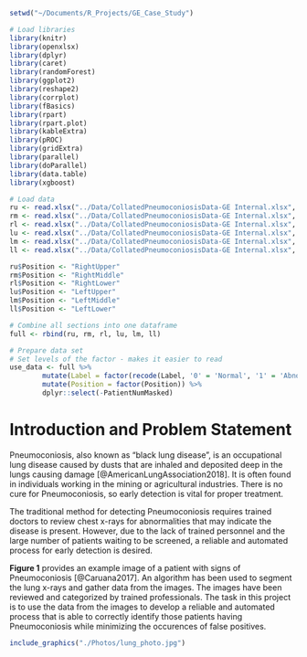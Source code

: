 ```r
setwd("~/Documents/R_Projects/GE_Case_Study")

# Load libraries
library(knitr)
library(openxlsx)
library(dplyr)
library(caret)
library(randomForest)
library(ggplot2)
library(reshape2)
library(corrplot)
library(fBasics)
library(rpart)
library(rpart.plot)
library(kableExtra)
library(pROC)
library(gridExtra)
library(parallel)
library(doParallel)
library(data.table)
library(xgboost)

```

```r

# Load data
ru <- read.xlsx("../Data/CollatedPneumoconiosisData-GE Internal.xlsx", 1, colNames = TRUE)
rm <- read.xlsx("../Data/CollatedPneumoconiosisData-GE Internal.xlsx", 2, colNames = TRUE)
rl <- read.xlsx("../Data/CollatedPneumoconiosisData-GE Internal.xlsx", 3, colNames = TRUE)
lu <- read.xlsx("../Data/CollatedPneumoconiosisData-GE Internal.xlsx", 4, colNames = TRUE)
lm <- read.xlsx("../Data/CollatedPneumoconiosisData-GE Internal.xlsx", 5, colNames = TRUE)
ll <- read.xlsx("../Data/CollatedPneumoconiosisData-GE Internal.xlsx", 6, colNames = TRUE)

ru$Position <- "RightUpper"
rm$Position <- "RightMiddle"
rl$Position <- "RightLower"
lu$Position <- "LeftUpper"
lm$Position <- "LeftMiddle"
ll$Position <- "LeftLower"

# Combine all sections into one dataframe
full <- rbind(ru, rm, rl, lu, lm, ll)

# Prepare data set
# Set levels of the factor - makes it easier to read
use_data <- full %>%
        mutate(Label = factor(recode(Label, '0' = 'Normal', '1' = 'Abnormal'))) %>%
        mutate(Position = factor(Position)) %>% 
        dplyr::select(-PatientNumMasked)

```

# Introduction and Problem Statement

Pneumoconiosis, also known as "black lung disease", is an occupational lung disease caused by dusts that are inhaled and deposited deep in the lungs causing damage [@AmericanLungAssociation2018]. It is often found in individuals working in the mining or agricultural industries. There is no cure for Pneumoconiosis, so early detection is vital for proper treatment. 

The traditional method for detecting Pneumoconiosis requires trained doctors to review chest x-rays for abnormalities that may indicate the disease is present. However, due to the lack of trained personnel and the large number of patients waiting to be screened, a reliable and automated process for early detection is desired.

 __Figure 1__ provides an example image of a patient with signs of Pneumoconiosis [@Caruana2017]. An algorithm has been used to segment the lung x-rays and gather data from the images. The images have been reviewed and categorized by trained professionals. The task in this project is to use the data from the images to develop a reliable and automated process that is able to correctly identify those patients having Pneumoconiosis while minimizing the occurences of false positives.

```r

include_graphics("./Photos/lung_photo.jpg")

```

\pagenumbering{arabic}